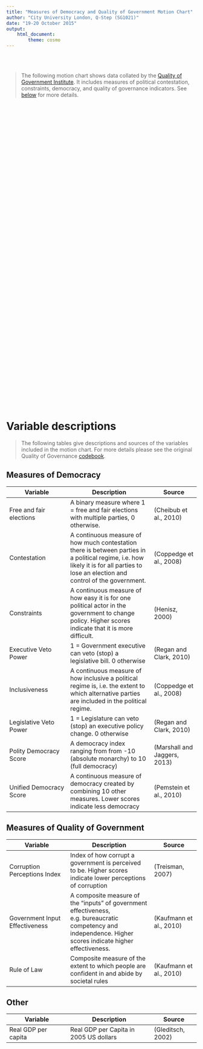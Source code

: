 ```yaml
---
title: "Measures of Democracy and Quality of Government Motion Chart"
author: "City University London, Q-Step (SG1021)"
date: "19-20 October 2015"
output: 
    html_document:
        theme: cosmo
---
```


<br>
<br>

> The following motion chart shows data collated by the [Quality of Government
Institute](http://qog.pol.gu.se/data/datadownloads/qogbasicdata). It includes
measures of political contestation, constraints, democracy, and quality
of governance indicators. See [below](#variable-descriptions) for more details.

<br>
<br>

<!-- jsChart -->  
<script type="text/javascript" src="js/chart.js"></script>

<script type="text/javascript" src="https://www.google.com/jsapi?callback=displayChartMotionChartID2e76adbdc90"></script>
 
<!-- divChart -->
  
<div id="MotionChartID2e76adbdc90" 
  style="width: 800; height: 700;">
</div>
<!-- End jsChart -->

<br>
<br>

# Variable descriptions

> The following tables give descriptions and sources of the variables included in the motion chart. For more details please see the original Quality of Governance [codebook](http://www.qogdata.pol.gu.se/data/qog_bas_jan15.pdf).

## Measures of Democracy

| Variable | Description | Source |
| -------- | ----------- | ------ |
| Free and fair elections | A binary measure where 1 = free and fair elections with multiple parties, 0 otherwise. | (Cheibub et al., 2010) | 
| Contestation | A continuous measure of how much contestation there is between parties in a political regime, i.e. how likely it is for all parties to lose an election and control of the government. | (Coppedge et al., 2008) |
| Constraints | A continuous measure of how easy it is for one political actor in the government to change policy. Higher scores indicate that it is more difficult. | (Henisz, 2000) |
| Executive Veto Power | 1 = Government executive can veto (stop) a legislative bill. 0 otherwise | (Regan and Clark, 2010) |
| Inclusiveness | A continuous measure of how inclusive a political regime is, i.e. the extent to which alternative parties are included in the political regime. | (Coppedge et al., 2008) |
| Legislative Veto Power | 1 = Legislature can veto (stop) an executive policy change. 0 otherwise | (Regan and Clark, 2010) |
| Polity Democracy Score | A democracy index ranging from from -10 (absolute monarchy) to 10 (full democracy) | (Marshall and Jaggers, 2013) |
| Unified Democracy Score | A continuous measure of democracy created by combining 10 other measures. Lower scores indicate less democracy | (Pemstein et al., 2010) | 


## Measures of Quality of Government

| Variable | Description | Source |
| -------- | ----------- | ------ |
| Corruption Perceptions Index | Index of how corrupt a government is perceived to be. Higher scores indicate lower perceptions of corruption | (Treisman, 2007) |
| Government Input Effectiveness | A composite measure of the "inputs" of government effectiveness, e.g. bureaucratic competency and independence. Higher scores indicate higher effectiveness. | (Kaufmann et al., 2010) |
| Rule of Law | Composite measure of the extent to which people are confident in and abide by societal rules | (Kaufmann et al., 2010) |

## Other 

| Variable | Description | Source |
| -------- | ----------- | ------ |
| Real GDP per capita | Real GDP per Capita in 2005 US dollars | (Gleditsch, 2002) |





